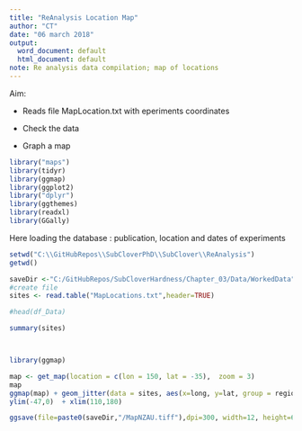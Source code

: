 ```yaml
---
title: "ReAnalysis Location Map"
author: "CT"
date: "06 march 2018"
output:
  word_document: default
  html_document: default
note: Re analysis data compilation; map of locations
---
```


Aim:

- Reads file MapLocation.txt with eperiments coordinates

- Check the data

- Graph a map 



```r
library("maps")
library(tidyr)
library(ggmap)
library(ggplot2)
library("dplyr")
library(ggthemes)
library(readxl)
library(GGally)

```
Here loading the database : publication, location and dates of experiments 


```r
setwd("C:\\GitHubRepos\\SubCloverPhD\\SubClover\\ReAnalysis")
getwd()

saveDir <-"C:/GitHubRepos/SubCloverHardness/Chapter_03/Data/WorkedData"
#create file
sites <- read.table("MapLocations.txt",header=TRUE)

#head(df_Data)

summary(sites)




```

```r
library(ggmap)

map <- get_map(location = c(lon = 150, lat = -35),  zoom = 3)
map
ggmap(map) + geom_jitter(data = sites, aes(x=long, y=lat, group = region, color = region, size=DataPoints), alpha=0.6) +
ylim(-47,0)  + xlim(110,180) 

ggsave(file=paste0(saveDir,"/MapNZAU.tiff"),dpi=300, width=12, height=6)
```



